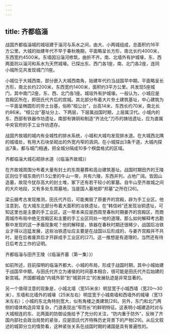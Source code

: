 ```yaml
---
---
---
```

title: 齐都临淄
---




战国齐都临淄城的城垣建于淄河与系水之间，由大、小两城组成，总面积约16平方公里。大城的始建年代不早于春秋晚期，平面略呈长方形，南北长约4000米，东西宽约4500米。东墙因沿淄河修筑，曲折不齐。南、北墙外有护城壕，东、西两面则以淄河和系水为天然城壕。已探出东、西门各1座，南、北门各2座，连同小城所见共发现城门11座。

小城位于大城西南，部分嵌入大城西南角，始建年代约当战国早中期。平面略呈长方形，南北长约2200米，东西宽约1400米，面积约3平方公里。共发现5座城门，其中南门2座，东、西、北门各1座。城垣外有护城壕。一般认为，小城应是宫殿区所在，即田氏代齐后的宫城。其北部分布着大片夯土建筑基址，中心建筑为一平面呈椭圆形的夯土台基，俗称“桓公台”，台高14米，东西长约70米，南北长约86米。“桓公台”基址分上、下两层，下层属战国时期，上层属汉代。小城内的东、西部有铁器作坊遗址，南部有铸铜和制造“齐法化”刀币的铸钱遗址，应为直属中央官府的手工业作坊遗存。

战国齐故城的城内有全城性的排水系统，小城和大城均发现排水道。在大城西北隅的城墙处，有用大石块垒砌出的外宽内窄的涵洞。在小城探出3条干道，大城内探出7条，都与城门相通，把全城分隔成10多个棋盘格式的区域。

齐都临淄大城石砌排水道（《临淄齐故城》）



在齐故城周围分布着大量有封土的东周墓葬和高台建筑基址。战国时期田齐的王陵区则位于城东南约11.5公里的牛山一带，共有六陵，东西并列，占地广阔。皆因山造墓，故现今犹存高大的封土堆，冢下还有若干较小的冢墓。自牛山至齐故城之间的大片地段，又有多处东周墓地，当是国人墓地即“邦墓”之所在[26]。

梁云据考古发现推测，田氏代齐后，可能夷毁了原姜齐的宫殿，辟为手工业区。他注意到，在大城东北部分布着大面积的冶铁遗址，在“韩信岭”还发现冶铜遗址，可知这里也是主要的手工业区。这一带本来应是西周至春秋时期姜齐的宫殿区，而商周城市布局中绝无宫殿区和主要的手工业区同处一地的道理。那么如何解释考古勘察中发现的这一矛盾现象呢？他的解释是，铁器在春秋时期还很稀少，战国后冶铁业才得以迅猛发展，这些冶铁遗址应主要是在战国以后形成的，与姜齐宫殿并不共时，是在后者废弃后才开辟成手工业区的[27]。这一推想是有道理的，当然还有待日后考古工作的证明。

齐都临淄与田齐王陵（《临淄齐墓（第一集）》）



如前所述，目前探明的临淄齐都大、小城的布局，形成于战国时期，其中小城始建于战国早中期，与田氏代齐立为诸侯的时间基本相合，很可能是田氏代齐后始建的新宫城。齐国都城由“内城外郭”到“城郭并立”的发展轨迹是非常显著的。

另一个值得注意的现象是，小城北墙（宽55米余）明显宽于小城西墙（宽20～30米），东墙和北墙外的城壕（25米左右）明显宽于小城南墙和西墙外的城壕（宽13米左右）；小城的东北角特别宽大，似有角楼之类建筑[28]。另外，东门和北门两侧的墙体构造异常复杂，门道表现出“窄而长”的鲜明特征。这表明小城建造时对与大城相连的东、北两面的防御设施给予了充分的关注，“防内重于防外”，反映了齐国内部社会政治局势的紧张，应是田氏代齐特殊历史背景下的产物[29]。从后文叙述的城郭分立的情势看，这种紧张关系在战国时期的诸国是具有普遍性的。